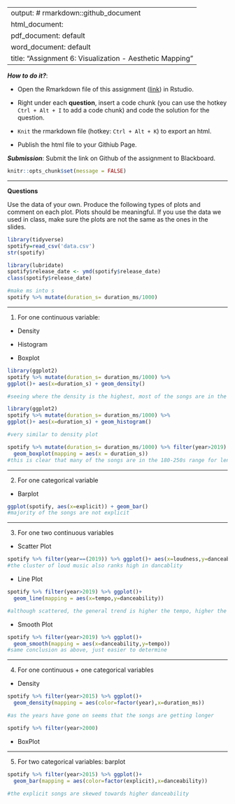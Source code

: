 
---
output: # rmarkdown::github_document
  html_document:
  pdf_document: default
  word_document: default
title: "Assignment 6: Visualization - Aesthetic Mapping"
---

***How to do it?***: 

- Open the Rmarkdown file of this assignment ([link](fa2020_assignment6.Rmd)) in Rstudio. 

- Right under each **question**, insert  a code chunk (you can use the hotkey `Ctrl + Alt + I` to add a code chunk) and code the solution for the question. 

- `Knit` the rmarkdown file (hotkey: `Ctrl + Alt + K`) to export an html.  

-  Publish the html file to your Githiub Page. 

***Submission***: Submit the link on Github of the assignment to Blackboard.

```r
knitr::opts_chunk$set(message = FALSE)
```

-------

**Questions**

Use the data of your own.  Produce the following types of plots and comment on each plot. Plots should be meaningful. If you use the data we used in class, make sure the plots are not the same as the ones in the slides. 

```r
library(tidyverse)
spotify=read_csv('data.csv')
str(spotify)
```
```r
library(lubridate)
spotify$release_date <- ymd(spotify$release_date)
class(spotify$release_date)
```
```r
#make ms into s
spotify %>% mutate(duration_s= duration_ms/1000)
```

-------

1. For one continuous variable:

- Density

- Histogram 

- Boxplot

```r
library(ggplot2)
spotify %>% mutate(duration_s= duration_ms/1000) %>% 
ggplot()+ aes(x=duration_s) + geom_density()

#seeing where the density is the highest, most of the songs are in the same duration
```
 

```r
library(ggplot2)
spotify %>% mutate(duration_s= duration_ms/1000) %>% 
ggplot()+ aes(x=duration_s) + geom_histogram()

#very similar to density plot
```
```r
spotify %>% mutate(duration_s= duration_ms/1000) %>% filter(year>2019) %>% ggplot()+
  geom_boxplot(mapping = aes(x = duration_s))
#this is clear that many of the songs are in the 180-250s range for length with several outliars. 
```

-------

2. For one categorical variable


- Barplot
```r
ggplot(spotify, aes(x=explicit)) + geom_bar()
#majority of the songs are not explicit
```


-------

3. For one two continuous variables

- Scatter Plot
```r
spotify %>% filter(year==(2019)) %>% ggplot()+ aes(x=loudness,y=danceability) + geom_point()
#the cluster of loud music also ranks high in dancablity
```


- Line Plot
```r
spotify %>% filter(year>2019) %>% ggplot()+
  geom_line(mapping = aes(x=tempo,y=danceability))

#although scattered, the general trend is higher the tempo, higher the danceability

```


- Smooth Plot
```r
spotify %>% filter(year>2019) %>% ggplot()+
  geom_smooth(mapping = aes(x=danceability,y=tempo))
#same conclusion as above, just easier to determine
```

-------

4. For one continuous + one categorical variables

- Density
```r
spotify %>% filter(year>2015) %>% ggplot()+
  geom_density(mapping = aes(color=factor(year),x=duration_ms))

#as the years have gone on seems that the songs are getting longer
```
```r
spotify %>% filter(year>2000)
```


- BoxPlot

-------

5. For two categorical variables: barplot
```r
spotify %>% filter(year>2015) %>% ggplot()+
  geom_bar(mapping = aes(color=factor(explicit),x=danceability))

#the explicit songs are skewed towards higher danceability
```



